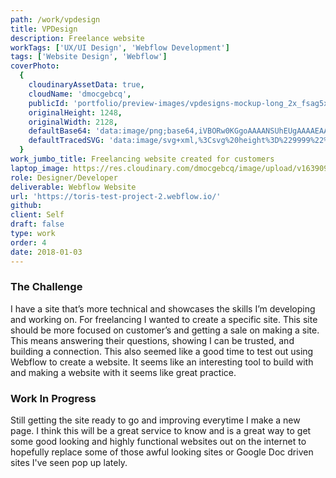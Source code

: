 ```yaml
---
path: /work/vpdesign
title: VPDesign
description: Freelance website
workTags: ['UX/UI Design', 'Webflow Development']
tags: ['Website Design', 'Webflow']
coverPhoto:
  {
    cloudinaryAssetData: true,
    cloudName: 'dmocgebcq',
    publicId: 'portfolio/preview-images/vpdesigns-mockup-long_2x_fsag5x.png',
    originalHeight: 1248,
    originalWidth: 2128,
    defaultBase64: 'data:image/png;base64,iVBORw0KGgoAAAANSUhEUgAAAAEAAAABCAYAAAAfFcSJAAAADUlEQVR42mMMXG/8HwAEwAI0Bj1bnwAAAABJRU5ErkJggg==',
    defaultTracedSVG: 'data:image/svg+xml,%3Csvg%20height%3D%229999%22%20viewBox%3D%220%200%209999%209999%22%20width%3D%229999%22%20xmlns%3D%22http%3A%2F%2Fwww.w3.org%2F2000%2Fsvg%22%3E%3Cpath%20d%3D%22m0%200h9999v9999h-9999z%22%20fill%3D%22%23f9fafb%22%2F%3E%3C%2Fsvg%3E',
  }
work_jumbo_title: Freelancing website created for customers
laptop_image: https://res.cloudinary.com/dmocgebcq/image/upload/v1639095201/portfolio/laptop-images/vpdesign-laptop-mock_lco95l.png
role: Designer/Developer
deliverable: Webflow Website
url: 'https://toris-test-project-2.webflow.io/'
github:
client: Self
draft: false
type: work
order: 4
date: 2018-01-03
---
```


### The Challenge

I have a site that’s more technical and showcases the skills I’m developing and working on. For freelancing I wanted to create a specific site. This site should be more focused on customer’s and getting a sale on making a site. This means answering their questions, showing I can be trusted, and building a connection. This also seemed like a good time to test out using Webflow to create a website. It seems like an interesting tool to build with and making a website with it seems like great practice.

### Work In Progress

Still getting the site ready to go and improving everytime I make a new page. I think this will be a great service to know and is a great way to get some good looking and highly functional websites out on the internet to hopefully replace some of those awful looking sites or Google Doc driven sites I've seen pop up lately.
